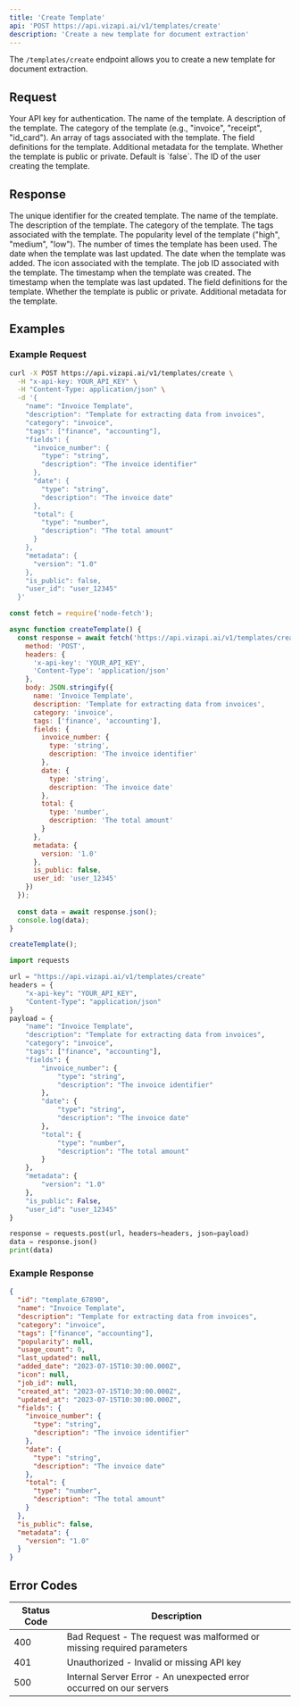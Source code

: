 ```yaml
---
title: 'Create Template'
api: 'POST https://api.vizapi.ai/v1/templates/create'
description: 'Create a new template for document extraction'
---
```


The `/templates/create` endpoint allows you to create a new template for document extraction.

## Request

<ParamField header="x-api-key" type="string" required>
  Your API key for authentication.
</ParamField>

<ParamField body="name" type="string" required>
  The name of the template.
</ParamField>

<ParamField body="description" type="string" required>
  A description of the template.
</ParamField>

<ParamField body="category" type="string" required>
  The category of the template (e.g., "invoice", "receipt", "id_card").
</ParamField>

<ParamField body="tags" type="array">
  An array of tags associated with the template.
</ParamField>

<ParamField body="fields" type="object" required>
  The field definitions for the template.
</ParamField>

<ParamField body="metadata" type="object">
  Additional metadata for the template.
</ParamField>

<ParamField body="is_public" type="boolean">
  Whether the template is public or private. Default is `false`.
</ParamField>

<ParamField body="user_id" type="string" required>
  The ID of the user creating the template.
</ParamField>

## Response

<ResponseField name="id" type="string">
  The unique identifier for the created template.
</ResponseField>

<ResponseField name="name" type="string">
  The name of the template.
</ResponseField>

<ResponseField name="description" type="string">
  The description of the template.
</ResponseField>

<ResponseField name="category" type="string">
  The category of the template.
</ResponseField>

<ResponseField name="tags" type="array">
  The tags associated with the template.
</ResponseField>

<ResponseField name="popularity" type="string">
  The popularity level of the template ("high", "medium", "low").
</ResponseField>

<ResponseField name="usage_count" type="number">
  The number of times the template has been used.
</ResponseField>

<ResponseField name="last_updated" type="string">
  The date when the template was last updated.
</ResponseField>

<ResponseField name="added_date" type="string">
  The date when the template was added.
</ResponseField>

<ResponseField name="icon" type="string">
  The icon associated with the template.
</ResponseField>

<ResponseField name="job_id" type="string">
  The job ID associated with the template.
</ResponseField>

<ResponseField name="created_at" type="string">
  The timestamp when the template was created.
</ResponseField>

<ResponseField name="updated_at" type="string">
  The timestamp when the template was last updated.
</ResponseField>

<ResponseField name="fields" type="object">
  The field definitions for the template.
</ResponseField>

<ResponseField name="is_public" type="boolean">
  Whether the template is public or private.
</ResponseField>

<ResponseField name="metadata" type="object">
  Additional metadata for the template.
</ResponseField>

## Examples

### Example Request

<CodeGroup>

```bash cURL
curl -X POST https://api.vizapi.ai/v1/templates/create \
  -H "x-api-key: YOUR_API_KEY" \
  -H "Content-Type: application/json" \
  -d '{
    "name": "Invoice Template",
    "description": "Template for extracting data from invoices",
    "category": "invoice",
    "tags": ["finance", "accounting"],
    "fields": {
      "invoice_number": {
        "type": "string",
        "description": "The invoice identifier"
      },
      "date": {
        "type": "string",
        "description": "The invoice date"
      },
      "total": {
        "type": "number",
        "description": "The total amount"
      }
    },
    "metadata": {
      "version": "1.0"
    },
    "is_public": false,
    "user_id": "user_12345"
  }'
```

```javascript Node.js
const fetch = require('node-fetch');

async function createTemplate() {
  const response = await fetch('https://api.vizapi.ai/v1/templates/create', {
    method: 'POST',
    headers: {
      'x-api-key': 'YOUR_API_KEY',
      'Content-Type': 'application/json'
    },
    body: JSON.stringify({
      name: 'Invoice Template',
      description: 'Template for extracting data from invoices',
      category: 'invoice',
      tags: ['finance', 'accounting'],
      fields: {
        invoice_number: {
          type: 'string',
          description: 'The invoice identifier'
        },
        date: {
          type: 'string',
          description: 'The invoice date'
        },
        total: {
          type: 'number',
          description: 'The total amount'
        }
      },
      metadata: {
        version: '1.0'
      },
      is_public: false,
      user_id: 'user_12345'
    })
  });
  
  const data = await response.json();
  console.log(data);
}

createTemplate();
```

```python Python
import requests

url = "https://api.vizapi.ai/v1/templates/create"
headers = {
    "x-api-key": "YOUR_API_KEY",
    "Content-Type": "application/json"
}
payload = {
    "name": "Invoice Template",
    "description": "Template for extracting data from invoices",
    "category": "invoice",
    "tags": ["finance", "accounting"],
    "fields": {
        "invoice_number": {
            "type": "string",
            "description": "The invoice identifier"
        },
        "date": {
            "type": "string",
            "description": "The invoice date"
        },
        "total": {
            "type": "number",
            "description": "The total amount"
        }
    },
    "metadata": {
        "version": "1.0"
    },
    "is_public": False,
    "user_id": "user_12345"
}

response = requests.post(url, headers=headers, json=payload)
data = response.json()
print(data)
```

</CodeGroup>

### Example Response

```json
{
  "id": "template_67890",
  "name": "Invoice Template",
  "description": "Template for extracting data from invoices",
  "category": "invoice",
  "tags": ["finance", "accounting"],
  "popularity": null,
  "usage_count": 0,
  "last_updated": null,
  "added_date": "2023-07-15T10:30:00.000Z",
  "icon": null,
  "job_id": null,
  "created_at": "2023-07-15T10:30:00.000Z",
  "updated_at": "2023-07-15T10:30:00.000Z",
  "fields": {
    "invoice_number": {
      "type": "string",
      "description": "The invoice identifier"
    },
    "date": {
      "type": "string",
      "description": "The invoice date"
    },
    "total": {
      "type": "number",
      "description": "The total amount"
    }
  },
  "is_public": false,
  "metadata": {
    "version": "1.0"
  }
}
```

## Error Codes

| Status Code | Description |
| ----------- | ----------- |
| 400 | Bad Request - The request was malformed or missing required parameters |
| 401 | Unauthorized - Invalid or missing API key |
| 500 | Internal Server Error - An unexpected error occurred on our servers | 